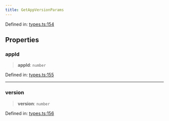 ```yaml
---
title: GetAppVersionParams
---
```


Defined in: [types.ts:154](https://github.com/LIT-Protocol/Vincent/blob/24971b3553e0b3a0f81730455f8a1892791091ad/packages/libs/contracts-sdk/src/types.ts#L154)

## Properties

### appId

> **appId**: `number`

Defined in: [types.ts:155](https://github.com/LIT-Protocol/Vincent/blob/24971b3553e0b3a0f81730455f8a1892791091ad/packages/libs/contracts-sdk/src/types.ts#L155)

***

### version

> **version**: `number`

Defined in: [types.ts:156](https://github.com/LIT-Protocol/Vincent/blob/24971b3553e0b3a0f81730455f8a1892791091ad/packages/libs/contracts-sdk/src/types.ts#L156)
